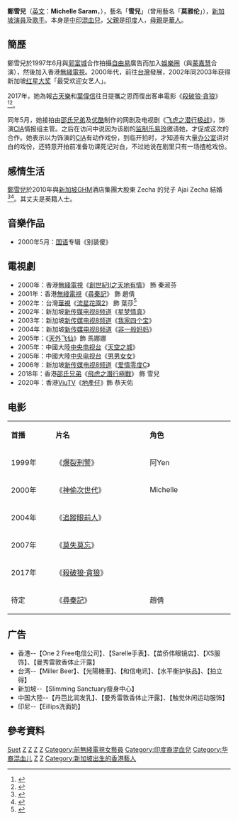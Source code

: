 {{藝人
|類型 = 女演員
|姓名 = 鄭雪兒
|圖片 = 
|圖片尺寸 = 
|圖片簡介 = 
|原名 =
|外文名 = Cheng Suet Yee
|外文 =  
|英文名 = Michelle Saram
|暱稱 = 雪兒
|其他藝名 = 莫雅倫
|國籍 = {{SIN}}
|民族 = 中印混血
|籍貫 = 
|出生日期 = {{birth_date_and_age|1975|12|12}}
|出生地點 = {{SIN}}
|逝世日期 = 
|逝世地點 = 
|配偶 = Ajai（2010年）
|職業 = [[演員|演員]]、[[歌手|歌手]]
|語言 =  [[英语|英语]]、[[華語|華語]]、[[粵語|粵語]]
|教育程度 = [[新加坡南洋理工大學|新加坡南洋理工大學]]传播系
|宗教信仰 =
|配偶 = {{marriage|Ajai Zecha|2010}}
|兒女 = 
|父母 = 
|音樂類型 = 抒情
|演奏樂器 = 
|出道地點 = {{HKG-1959}}
|出道日期 = 
|出道作 = [[自由易|自由易]][[廣告|廣告]]
|代表作 = '''電影'''：{{ubl|《[[神偷次世代|神偷次世代]]》}}'''電視劇'''：{{ubl|《[[創世紀_(電視劇)|創世紀II之天地有情]]》 - 秦淑芬}}{{ubl|《[[尋秦記_(電視劇)|尋秦記]]》- 赵倩}}{{ubl|《[[天外飞仙|天外飞仙]]》- 马娜娜}} {{ubl|《[[地產仔|地產仔]]》- 恭天佑}}
|活躍年代 = 1997年－2007年<br>2017年
|唱片公司 = [[海峡唱片|海峡唱片]]
|經紀公司 = [[天下一集團|ONECOOL JAMCAST 天下一將士藝人有限公司]]
|網站 = 
|相關團體 = 
|獎項 = 新加坡红星大奖最受欢迎女艺人
|IMDb = 0764829
}}

'''鄭雪兒'''（[[英文|英文]]：'''Michelle Saram'''，{{bd|1974年|12月12日}}），藝名「'''雪兒'''」（曾用藝名「'''莫雅伦'''」），[[新加坡|新加坡]][[演員|演員]]及[[歌手|歌手]]。本身是[[中印混血兒|中印混血兒]]，[[父親|父親]]是[[印度|印度]]人，[[母親|母親]]是[[華人|華人]]。

== 簡歷 ==
鄭雪兒於1997年6月與[[郭富城|郭富城]]合作拍攝[[自由易|自由易]]廣告而加入[[娛樂圈|娛樂圈]]（與[[蒙嘉慧|蒙嘉慧]]合演），然後加入香港[[無綫電視|無綫電視]]。2000年代，前往[[中華民國|台灣]]發展，2002年同2003年获得新加坡[[红星大奖|红星大奖]]「最受欢迎女艺人」。

2017年，她為報[[古天樂|古天樂]]和[[葉偉信|葉偉信]]往日提攜之恩而復出客串電影《[[殺破狼·貪狼|殺破狼·貪狼]]》<ref>{{cite web |url=http://k.sina.com.cn/article_2188036480_826ac980034001e78.html |title=《尋秦記》鄭雪兒復出拍戲，與古天樂再續前緣演夫妻 |publisher=[[新浪|新浪娛樂]] |date=2017-08-08 |accessdate= |language=Zh-hant}}</ref><ref>{{cite web |url=http://www.jessicahk.com/articles/dong-ling-nu-shen-xue-er-yu-gu-tian-le-zai-xu-qian-yuan |title=凍齡女神雪兒 與古天樂再續前緣！|publisher=[[旭茉JESSICA|旭茉JESSICA]] |date=2017-08-16 |accessdate= |language=Zh-hant}}</ref>。

同年5月，她接拍由[[邵氏兄弟|邵氏兄弟]]及[[优酷|优酷]]制作的网剧及电视剧《[[飞虎之潜行极战|飞虎之潜行极战]]》，饰演[[CIA|CIA]]情报组主管。之后在访问中说因为该剧的[[监制|监制]][[乐易玲|乐易玲]]邀请她，才促成这次的合作。她表示以为饰演的[[CIA|CIA]]有动作戏份，到临开拍时，才知道有大量[[办公室|办公室]]讲对白的戏份，还特意开拍前准备功课死记对白，不过她说在剧里只有一场揸枪戏份。

== 感情生活 ==
[[鄭雪兒|鄭雪兒]]於2010年與[[新加坡|新加坡]]GHM酒店集團大股東 Zecha 的兒子 Ajai Zecha 結婚<ref>{{cite news|url=http://www.chinapress.com.my/node/193765|title=曾和城城傳緋聞 鄭雪兒自爆已婚|publisher=[[中國報|中國報]]|work=新加坡娛樂新聞|date=2011-02-28|accessdate=|language=Zh-hant|archivedate=2011-08-09|archiveurl=https://web.archive.org/web/20110809004303/http://www.chinapress.com.my/node/193765|deadurl=yes}}</ref><ref>{{cite web |url=http://www.appledaily.com.tw/realtimenews/article/new/20161123/995352/ |title=《流星2》葉莎現在長這樣！ 41歲美魔女露零瑕疵腿 |publisher=[[蘋果日報_(香港)|蘋果日報]] |date=2016-11-23 |accessdate= |language=Zh-hant}}</ref>。其丈夫是英籍人士。

== 音樂作品 ==
* 2000年5月：[[国语|国语]]专辑《别装傻》

== 電視劇 ==
* 2000年：香港[[無綫電視|無綫電視]]《[[創世紀_(電視劇)|創世紀II之天地有情]]》 飾 秦淑芬
* 2001年：香港[[無綫電視|無綫電視]]《[[尋秦記_(電視劇)|尋秦記]]》 飾 趙倩
* 2002年：台灣[[華視|華視]]《[[流星花園II|流星花園2]]》 飾 葉莎<ref>{{cite web |url=http://hottopic.chinatimes.com/20160323003260-260806 |title=她在《流星花園》力壓大S 當紅時引退竟是因為… |publisher=[[中時電子報|中時電子報]] |date=2016-03-23 |accessdate= |language=Zh-hant|author=CT Jennifer}}</ref>
* 2002年：新加坡[[新傳媒8頻道|新传媒电视8频道]]《[[星梦情真|星梦情真]]》 
* 2003年：新加坡[[新傳媒8頻道|新传媒电视8频道]]《[[我家四个宝|我家四个宝]]》
* 2004年：新加坡[[新傳媒8頻道|新传媒电视8频道]]《[[非一般妈妈|非一般妈妈]]》
* 2005年：《[[天外飞仙|天外飞仙]]》飾 馬娜娜
* 2005年：中國大陸[[中國中央電視台|中央电视台]]《[[天空之城_(台灣電視劇)|天空之城]]》
* 2005年：中國大陸[[中國中央電視台|中央电视台]]《[[男男女女|男男女女]]》
* 2006年：新加坡[[新傳媒8頻道|新传媒电视8频道]]《[[爱情零度C|爱情零度C]]》
* 2018年：香港[[邵氏兄弟|邵氏兄弟]]《[[飛虎之潛行極戰|飛虎之潛行極戰]]》 飾 雪兒
* 2020年：香港[[香港電視娛樂|ViuTV]]《[[地產仔|地產仔]]》飾 恭天佑

== 电影 ==
{|class="wikitable" width="40%"
|- style="background:pink; color:black" align=center
|style="width:7%"|'''首播'''||style="width:19%"|'''片名'''||style="width:17%"|'''角色'''
|-
|1999年||《[[爆裂刑警|爆裂刑警]]》||阿Yen
|-
|2000年||《[[神偷次世代|神偷次世代]]》||Michelle
|-
|2004年||《[[追蹤眼前人|追蹤眼前人]]》||
|-
|2007年||《[[莫失莫忘|莫失莫忘]]》||
|-
|2017年||《[[貪狼_(電影)|殺破狼·貪狼]]》||
|-
|待定||《[[尋秦記_(電影)|尋秦記]]》||趙倩
|}

== 广告 ==
* 香港--【One 2 Free电信公司】、【Sarelle手表】、【苗侨伟眼镜店】、【XS服饰】、【曼秀雷敦香体止汗露】
* 台湾--【Miller Beer】、【光陽機車】、【和信电讯】、【水平衡护肤品】、【拍立得】
* 新加坡--【Slimming Sanctuary瘦身中心】
* 中国大陸--【丹芭比润发乳】、【曼秀雷敦香体止汗露】、【触觉休闲运动服饰】
* 印尼--【Eillips洗面奶】

== 參考資料 ==
<references/>
{{天下一集團}}
{{DEFAULTSORT:Cheng}}
[[Category:鄭姓|Suet]]
[[Category:新加坡女演員|Z]]
[[Category:新加坡電視演員|Z]]
[[Category:新加坡女歌手|Z]]
[[Category:前新傳媒電視藝人|Z]]
[[Category:前無綫電視女藝員|Category:前無綫電視女藝員]]
[[Category:印度裔混血兒|Category:印度裔混血兒]]
[[Category:华裔混血儿|Category:华裔混血儿]]
[[Category:印度裔新加坡人|Z]]
[[Category:南洋理工大學校友|Z]]
[[Category:新加坡出生的香港藝人|Category:新加坡出生的香港藝人]]